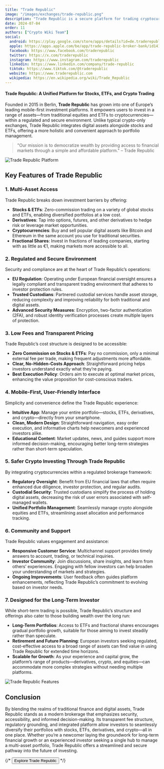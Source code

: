 ```yaml
---
title: "Trade Republic"
image: "/images/exchanges/trade-republic.png"
description: "Trade Republic is a secure platform for trading cryptocurrencies, stocks, and ETFs."
date: 2024-07-04
order: 11
authors: ["Crypto Wiki Team"]
social:
  android: https://play.google.com/store/apps/details?id=de.traderepublic.app
  apple: https://apps.apple.com/be/app/trade-republic-broker-bank/id1410703839
  facebook: https://www.facebook.com/traderepublic
  twitter: https://x.com/traderepublic
  instagram: https://www.instagram.com/traderepublic
  linkedin: https://www.linkedin.com/company/trade-republic
  tiktok: https://www.tiktok.com/@traderepublic
  website: https://www.traderepublic.com
  wikipedia: https://en.wikipedia.org/wiki/Trade_Republic
---
```


#### Trade Republic: A Unified Platform for Stocks, ETFs, and Crypto Trading

Founded in 2015 in Berlin, **Trade Republic** has grown into one of Europe’s leading mobile-first investment platforms. It empowers users to invest in a range of assets—from traditional equities and ETFs to cryptocurrencies—within a regulated and secure environment. Unlike typical crypto-only exchanges, Trade Republic integrates digital assets alongside stocks and ETFs, offering a more holistic and convenient approach to portfolio management.

> "Our mission is to democratize wealth by providing access to financial markets through a simple and affordable platform." – Trade Republic

![Trade Republic Platform](/images/exchanges/trade-republic.png)

## Key Features of Trade Republic

### 1. Multi-Asset Access

Trade Republic breaks down investment barriers by offering:

- **Stocks & ETFs**: Zero-commission trading on a variety of global stocks and ETFs, enabling diversified portfolios at a low cost.
- **Derivatives**: Tap into options, futures, and other derivatives to hedge risk or leverage market opportunities.
- **Cryptocurrencies**: Buy and sell popular digital assets like Bitcoin and Ethereum in the same account you use for traditional securities.
- **Fractional Shares**: Invest in fractions of leading companies, starting with as little as €1, making markets more accessible to all.

### 2. Regulated and Secure Environment

Security and compliance are at the heart of Trade Republic’s operations:

- **EU Regulation**: Operating under European financial oversight ensures a legally compliant and transparent trading environment that adheres to investor protection rules.
- **Trusted Custodians**: Partnered custodial services handle asset storage, reducing complexity and improving reliability for both traditional and digital assets.
- **Advanced Security Measures**: Encryption, two-factor authentication (2FA), and robust identity verification processes create multiple layers of protection.

### 3. Low Fees and Transparent Pricing

Trade Republic’s cost structure is designed to be accessible:

- **Zero Commission on Stocks & ETFs**: Pay no commission, only a minimal external fee per trade, making frequent adjustments more affordable.
- **Clear, No-Hidden-Costs Approach**: Straightforward pricing helps investors understand exactly what they’re paying.
- **Best Execution Policy**: Orders aim to execute at optimal market prices, enhancing the value proposition for cost-conscious traders.

### 4. Mobile-First, User-Friendly Interface

Simplicity and convenience define the Trade Republic experience:

- **Intuitive App**: Manage your entire portfolio—stocks, ETFs, derivatives, and crypto—directly from your smartphone.
- **Clean, Modern Design**: Straightforward navigation, easy order execution, and informative charts help newcomers and experienced investors alike.
- **Educational Content**: Market updates, news, and guides support more informed decision-making, encouraging better long-term strategies rather than short-term speculation.

### 5. Safer Crypto Investing Through Trade Republic

By integrating cryptocurrencies within a regulated brokerage framework:

- **Regulatory Oversight**: Benefit from EU financial laws that often require enhanced due diligence, investor protection, and regular audits.
- **Custodial Security**: Trusted custodians simplify the process of holding digital assets, decreasing the risk of user errors associated with self-managed wallets.
- **Unified Portfolio Management**: Seamlessly manage crypto alongside equities and ETFs, streamlining asset allocation and performance tracking.

### 6. Community and Support

Trade Republic values engagement and assistance:

- **Responsive Customer Service**: Multichannel support provides timely answers to account, trading, or technical inquiries.
- **Investor Community**: Join discussions, share insights, and learn from others’ experiences. Engaging with fellow investors can help broaden your understanding of markets and strategies.
- **Ongoing Improvements**: User feedback often guides platform enhancements, reflecting Trade Republic’s commitment to evolving based on investor needs.

### 7. Designed for the Long-Term Investor

While short-term trading is possible, Trade Republic’s structure and offerings also cater to those building wealth over the long run:

- **Long-Term Portfolios**: Access to ETFs and fractional shares encourages gradual portfolio growth, suitable for those aiming to invest steadily rather than speculate.
- **Retirement and Future Planning**: European investors seeking regulated, cost-effective access to a broad range of assets can find value in using Trade Republic for extended time horizons.
- **Scalable for Growth**: As your experience and capital grow, the platform’s range of products—derivatives, crypto, and equities—can accommodate more complex strategies without needing multiple platforms.

![Trade Republic Features](/images/posts/trade-republic-app.jpg)

## Conclusion

By blending the realms of traditional finance and digital assets, Trade Republic stands as a modern brokerage that emphasizes security, accessibility, and informed decision-making. Its transparent fee structure, regulatory grounding, and integrated platform allow investors to seamlessly diversify their portfolios with stocks, ETFs, derivatives, and crypto—all in one place. Whether you’re a newcomer laying the groundwork for long-term financial growth or an experienced investor seeking a single hub to manage a multi-asset portfolio, Trade Republic offers a streamlined and secure pathway into the future of investing.

{/* <Button href="https://www.traderepublic.com/">Explore Trade Republic</Button> */}
